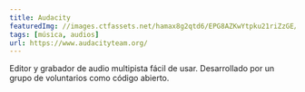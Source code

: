 ```yaml
---
title: Audacity
featuredImg: //images.ctfassets.net/hamax8g2qtd6/EPG8AZKwYtpku21riZzGE/1af9497798ccf212eac51013d6e28f6c/audacity.jpg
tags: [música, audios]
url: https://www.audacityteam.org/
---
```


Editor y grabador de audio multipista fácil de usar. Desarrollado por un grupo de voluntarios como código abierto.
